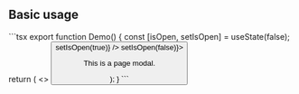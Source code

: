 
## Basic usage

<Preview>
  <Demo />
</Preview>
```tsx 
export function Demo() {
  const [isOpen, setIsOpen] = useState(false);
  return (
    <>
      <Button
        variant="primary"
        text="Open the modal"
        onClick={() => setIsOpen(true)}
      />
      <PageModal isOpen={isOpen} onClose={() => setIsOpen(false)}>
        <div>
          <p>This is a page modal.</p>
        </div>
      </PageModal>
    </>
  );
}
```
